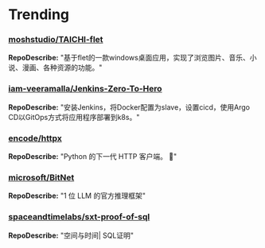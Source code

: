 
# Trending

### [moshstudio/TAICHI-flet](https://github.com/moshstudio/TAICHI-flet)
**RepoDescribe:** "基于flet的一款windows桌面应用，实现了浏览图片、音乐、小说、漫画、各种资源的功能。"
  

### [iam-veeramalla/Jenkins-Zero-To-Hero](https://github.com/iam-veeramalla/Jenkins-Zero-To-Hero)
**RepoDescribe:** "安装Jenkins，将Docker配置为slave，设置cicd，使用Argo CD以GitOps方式将应用程序部署到k8s。"
  

### [encode/httpx](https://github.com/encode/httpx)
**RepoDescribe:** "Python 的下一代 HTTP 客户端。 🦋"
  

### [microsoft/BitNet](https://github.com/microsoft/BitNet)
**RepoDescribe:** "1 位 LLM 的官方推理框架"
  

### [spaceandtimelabs/sxt-proof-of-sql](https://github.com/spaceandtimelabs/sxt-proof-of-sql)
**RepoDescribe:** "空间与时间| SQL证明"
  